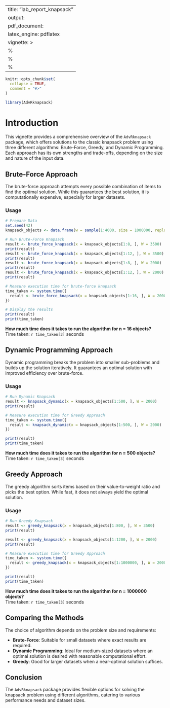 
---
title: "lab_report_knapsack"
output:
  pdf_document: 
    latex_engine: pdflatex
vignette: >
  %\VignetteIndexEntry{lab_report_knapsack}
  %\VignetteEngine{knitr::rmarkdown}
  %\VignetteEncoding{UTF-8}
---

```r
knitr::opts_chunk$set(
  collapse = TRUE,
  comment = "#>"
)
```

```r
library(AdvRknapsack)
```

# Introduction

This vignette provides a comprehensive overview of the `AdvRknapsack` package, which offers solutions to the classic knapsack problem using three different algorithms: Brute-Force, Greedy, and Dynamic Programming. Each approach has its own strengths and trade-offs, depending on the size and nature of the input data.

## Brute-Force Approach

The brute-force approach attempts every possible combination of items to find the optimal solution. While this guarantees the best solution, it is computationally expensive, especially for larger datasets.

### Usage

```r
# Prepare Data
set.seed(42)
knapsack_objects <- data.frame(w = sample(1:4000, size = 1000000, replace = TRUE), v = runif(n = 1000000, min = 0, max = 10000))

# Run Brute-Force Knapsack
result <- brute_force_knapsack(x = knapsack_objects[1:8, ], W = 3500)
print(result)
result <- brute_force_knapsack(x = knapsack_objects[1:12, ], W = 3500)
print(result)
result <- brute_force_knapsack(x = knapsack_objects[1:8, ], W = 2000)
print(result)
result <- brute_force_knapsack(x = knapsack_objects[1:12, ], W = 2000)
print(result)
```
```r
# Measure execution time for brute-force knapsack
time_taken <- system.time({
  result <- brute_force_knapsack(x = knapsack_objects[1:16, ], W = 2000)
})

# Display the results
print(result)
print(time_taken)
```
**How much time does it takes to run the algorithm for n = 16 objects?**  
Time taken: `r time_taken[3]` seconds

## Dynamic Programming Approach

Dynamic programming breaks the problem into smaller sub-problems and builds up the solution iteratively. It guarantees an optimal solution with improved efficiency over brute-force.

### Usage

```r
# Run Dynamic Knapsack
result <- knapsack_dynamic(x = knapsack_objects[1:500, ], W = 2000)
print(result)
```

```r
# Measure execution time for Greedy Approach
time_taken <- system.time({
  result <- knapsack_dynamic(x = knapsack_objects[1:500, ], W = 2000)
})

print(result)
print(time_taken)
```
**How much time does it takes to run the algorithm for n = 500 objects?**  
Time taken: `r time_taken[3]` seconds



## Greedy Approach

The greedy algorithm sorts items based on their value-to-weight ratio and picks the best option. While fast, it does not always yield the optimal solution.

### Usage

```r
# Run Greedy Knapsack
result <- greedy_knapsack(x = knapsack_objects[1:800, ], W = 3500)
print(result)

result <- greedy_knapsack(x = knapsack_objects[1:1200, ], W = 2000)
print(result)
```

```r
# Measure execution time for Greedy Approach
time_taken <- system.time({
  result <- greedy_knapsack(x = knapsack_objects[1:1000000, ], W = 2000)
})

print(result)
print(time_taken)
```
**How much time does it takes to run the algorithm for n = 1000000 objects?**  
Time taken: `r time_taken[3]` seconds




## Comparing the Methods

The choice of algorithm depends on the problem size and requirements:

- **Brute-Force**: Suitable for small datasets where exact results are required.
- **Dynamic Programming**: Ideal for medium-sized datasets where an optimal solution is desired with reasonable computational effort.
- **Greedy**: Good for larger datasets when a near-optimal solution suffices.


## Conclusion

The `AdvRknapsack` package provides flexible options for solving the knapsack problem using different algorithms, catering to various performance needs and dataset sizes.
